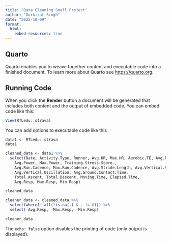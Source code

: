 ```yaml
---
title: "Data Cleaning Small Project"
author: "Gurkirat Singh"
date: "2025-10-09"
format:
  html:
    embed-resources: true
---
```


## Quarto

Quarto enables you to weave together content and executable code into a finished document. To learn more about Quarto see <https://quarto.org>.

## Running Code

When you click the **Render** button a document will be generated that includes both content and the output of embedded code. You can embed code like this:

```r
View(RTLedu::strava)
```

You can add options to executable code like this 

```r
data1 <- RTLedu::strava
data1

cleaned_data <- data1 %>% 
  select(Date, Activity.Type, Runner, Avg.HR, Max.HR, Aerobic.TE, Avg.Pace, Best.Pace, Distance, Time, Calories,
    Avg.Power, Max.Power, Training.Stress.Score.,
    Avg.Run.Cadence, Max.Run.Cadence, Avg.Stride.Length, Avg.Vertical.Ratio,
    Avg.Vertical.Oscillation, Avg.Ground.Contact.Time,
    Total.Ascent, Total.Descent, Moving.Time, Elapsed.Time,
    Avg.Resp, Max.Resp, Min.Resp)

cleaned_data

cleaner_data <- cleaned_data %>% 
  select(where(~ all(!is.na(.) & . != 0))) %>% 
  select(-Avg.Resp, -Max.Resp, -Min.Resp)

cleaner_data
```

The `echo: false` option disables the printing of code (only output is displayed).
